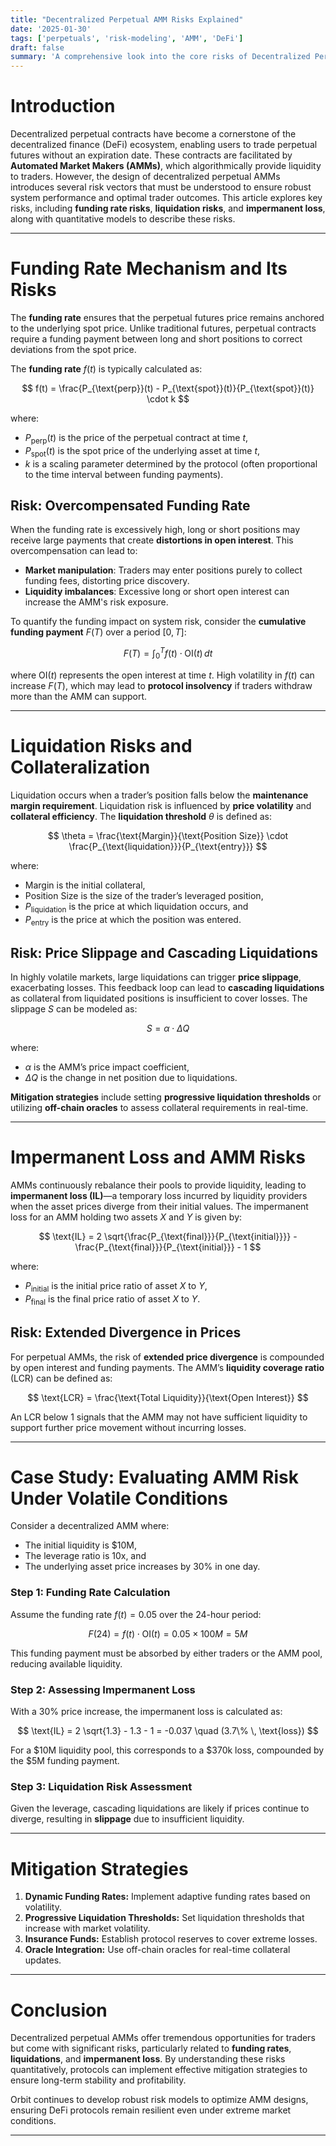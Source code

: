 ```yaml
---
title: "Decentralized Perpetual AMM Risks Explained"  
date: '2025-01-30'  
tags: ['perpetuals', 'risk-modeling', 'AMM', 'DeFi']  
draft: false  
summary: 'A comprehensive look into the core risks of Decentralized Perpetual Automated Market Makers (AMMs), with mathematical insights into funding rates, liquidation mechanics, and impermanent loss.'  
---
```


# Introduction

Decentralized perpetual contracts have become a cornerstone of the decentralized finance (DeFi) ecosystem, enabling users to trade perpetual futures without an expiration date. These contracts are facilitated by **Automated Market Makers (AMMs)**, which algorithmically provide liquidity to traders. However, the design of decentralized perpetual AMMs introduces several risk vectors that must be understood to ensure robust system performance and optimal trader outcomes. This article explores key risks, including **funding rate risks**, **liquidation risks**, and **impermanent loss**, along with quantitative models to describe these risks.

---

# Funding Rate Mechanism and Its Risks  

The **funding rate** ensures that the perpetual futures price remains anchored to the underlying spot price. Unlike traditional futures, perpetual contracts require a funding payment between long and short positions to correct deviations from the spot price. 

The **funding rate** $f(t)$ is typically calculated as:

$$
f(t) = \frac{P_{\text{perp}}(t) - P_{\text{spot}}(t)}{P_{\text{spot}}(t)} \cdot k
$$

where:  
- $P_{\text{perp}}(t)$ is the price of the perpetual contract at time $t$,  
- $P_{\text{spot}}(t)$ is the spot price of the underlying asset at time $t$,  
- $k$ is a scaling parameter determined by the protocol (often proportional to the time interval between funding payments).  

## Risk: Overcompensated Funding Rate  

When the funding rate is excessively high, long or short positions may receive large payments that create **distortions in open interest**. This overcompensation can lead to:  
- **Market manipulation**: Traders may enter positions purely to collect funding fees, distorting price discovery.  
- **Liquidity imbalances**: Excessive long or short open interest can increase the AMM's risk exposure.  

To quantify the funding impact on system risk, consider the **cumulative funding payment** $F(T)$ over a period $[0, T]$:  

$$
F(T) = \int_0^T f(t) \cdot \text{OI}(t) \, dt
$$

where $\text{OI}(t)$ represents the open interest at time $t$. High volatility in $f(t)$ can increase $F(T)$, which may lead to **protocol insolvency** if traders withdraw more than the AMM can support.

---

# Liquidation Risks and Collateralization  

Liquidation occurs when a trader’s position falls below the **maintenance margin requirement**. Liquidation risk is influenced by **price volatility** and **collateral efficiency**. The **liquidation threshold** $\theta$ is defined as:

$$
\theta = \frac{\text{Margin}}{\text{Position Size}} \cdot \frac{P_{\text{liquidation}}}{P_{\text{entry}}}
$$  

where:  
- $\text{Margin}$ is the initial collateral,  
- $\text{Position Size}$ is the size of the trader’s leveraged position,  
- $P_{\text{liquidation}}$ is the price at which liquidation occurs, and  
- $P_{\text{entry}}$ is the price at which the position was entered.  

## Risk: Price Slippage and Cascading Liquidations  

In highly volatile markets, large liquidations can trigger **price slippage**, exacerbating losses. This feedback loop can lead to **cascading liquidations** as collateral from liquidated positions is insufficient to cover losses. The slippage $S$ can be modeled as:  

$$
S = \alpha \cdot \Delta Q
$$  

where:  
- $\alpha$ is the AMM’s price impact coefficient,  
- $\Delta Q$ is the change in net position due to liquidations.  

**Mitigation strategies** include setting **progressive liquidation thresholds** or utilizing **off-chain oracles** to assess collateral requirements in real-time.

---

# Impermanent Loss and AMM Risks  

AMMs continuously rebalance their pools to provide liquidity, leading to **impermanent loss (IL)**—a temporary loss incurred by liquidity providers when the asset prices diverge from their initial values. The impermanent loss for an AMM holding two assets $X$ and $Y$ is given by:  

$$
\text{IL} = 2 \sqrt{\frac{P_{\text{final}}}{P_{\text{initial}}}} - \frac{P_{\text{final}}}{P_{\text{initial}}} - 1
$$  

where:  
- $P_{\text{initial}}$ is the initial price ratio of asset $X$ to $Y$,  
- $P_{\text{final}}$ is the final price ratio of asset $X$ to $Y$.  

## Risk: Extended Divergence in Prices  

For perpetual AMMs, the risk of **extended price divergence** is compounded by open interest and funding payments. The AMM’s **liquidity coverage ratio** (LCR) can be defined as:  

$$
\text{LCR} = \frac{\text{Total Liquidity}}{\text{Open Interest}}
$$  

An LCR below 1 signals that the AMM may not have sufficient liquidity to support further price movement without incurring losses.

---

# Case Study: Evaluating AMM Risk Under Volatile Conditions  

Consider a decentralized AMM where:  
- The initial liquidity is $10M,  
- The leverage ratio is 10x, and  
- The underlying asset price increases by 30% in one day.  

### Step 1: Funding Rate Calculation  
Assume the funding rate $f(t) = 0.05$ over the 24-hour period:  

$$
F(24) = f(t) \cdot \text{OI}(t) = 0.05 \times 100M = 5M
$$  

This funding payment must be absorbed by either traders or the AMM pool, reducing available liquidity.  

### Step 2: Assessing Impermanent Loss  
With a 30% price increase, the impermanent loss is calculated as:  

$$
\text{IL} = 2 \sqrt{1.3} - 1.3 - 1 = -0.037 \quad (3.7\% \, \text{loss})
$$  

For a $10M liquidity pool, this corresponds to a $370k loss, compounded by the $5M funding payment.  

### Step 3: Liquidation Risk Assessment  
Given the leverage, cascading liquidations are likely if prices continue to diverge, resulting in **slippage** due to insufficient liquidity.  

---

# Mitigation Strategies  

1. **Dynamic Funding Rates:** Implement adaptive funding rates based on volatility.  
2. **Progressive Liquidation Thresholds:** Set liquidation thresholds that increase with market volatility.  
3. **Insurance Funds:** Establish protocol reserves to cover extreme losses.  
4. **Oracle Integration:** Use off-chain oracles for real-time collateral updates.  

---

# Conclusion  

Decentralized perpetual AMMs offer tremendous opportunities for traders but come with significant risks, particularly related to **funding rates**, **liquidations**, and **impermanent loss**. By understanding these risks quantitatively, protocols can implement effective mitigation strategies to ensure long-term stability and profitability.

Orbit continues to develop robust risk models to optimize AMM designs, ensuring DeFi protocols remain resilient even under extreme market conditions.

---
